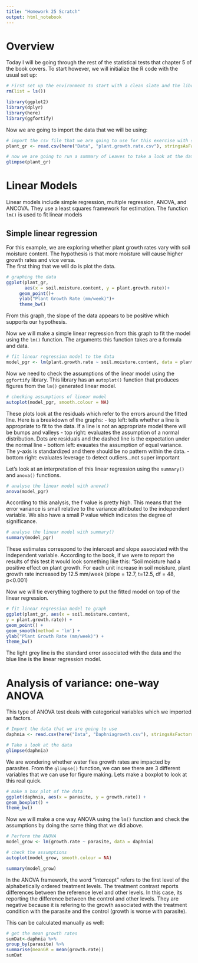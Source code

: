 ```yaml
---
title: "Homework 25 Scratch"
output: html_notebook
---
```


# Overview
Today I will be going through the rest of the statistical tests that chapter 5 of the book covers.  To start however, we will initialize the R code with the usual set up:
```r
# First set up the environment to start with a clean slate and the libraries we will need
rm(list = ls())

library(ggplot2)
library(dplyr)
library(here)
library(ggfortify)
```

Now we are going to import the data that we will be using:

```r
# import the csv file that we are going to use for this exercise with stringsAsFactors = TRUE
plant_gr <- read.csv(here("Data", "plant.growth.rate.csv"), stringsAsFactors = TRUE)

# now we are going to run a summary of Leaves to take a look at the data
glimpse(plant_gr)
```
# Linear Models
Linear models include simple regression, multiple regression, ANOVA, and ANCOVA.  They use a least squares framework for estimation.  The function `lm()` is used to fit linear models

## Simple linear regression
For this example, we are exploring whether plant growth rates vary with soil moisture content.  The hypothesis is that more moisture will cause higher growth rates and vice versa.  
The first thing that we will do is plot the data.
```r
# graphing the data
ggplot(plant_gr,
       aes(x = soil.moisture.content, y = plant.growth.rate))+
     geom_point()+
     ylab("Plant Growth Rate (mm/week)")+
     theme_bw()

```
From this graph, the slope of the data appears to be positive which supports our hypothesis. 

Now we will make a simple linear regression from this graph to fit the model using the `lm()` function.  The arguments this function takes are a formula and data.
```r
# fit linear regression model to the data
model_pgr <- lm(plant.growth.rate ~ soil.moisture.content, data = plant_gr)
```

Now we need to check the assumptions of the linear model using the `ggfortify` library.  This library has an `autoplot()` function that produces figures from the `lm()` generated linear model. 

```r
# checking assumptions of linear model
autoplot(model_pgr, smooth.colour = NA)
```
These plots look at the residuals which refer to the errors around the fitted line.  Here is a breakdown of the graphs:
     - top left: tells whether a line is appropriate to fit to the data.  If a line is not an appropriate model there will be bumps and valleys
     - top right: evaluates the assumption of a normal distribution.  Dots are residuals and the dashed line is the expectation under the normal line
     - bottom left: evauates the assumption of equal variance.  The y-axis is standardized and there should be no pattern within the data.
     - bottom right: evaluates leverage to detect outliers...not super important

Let's look at an interpretation of this linear regression using the `summary()` and `anova()` functions.

```r
# analyse the linear model with anova()
anova(model_pgr)
```
According to this analysis, the f value is pretty high.  This means that the error variance is small relative to the variance attributed to the independent variable.  We also have a small P value which indicates the degree of significance.

```r
# analyse the linear model with summary()
summary(model_pgr)
```
These estimates correspond to the intercept and slope associated with the independent variable. According to the book, if we were to report the results of this test it would look something like this:
"Soil moisture had a positive effect on plant growth.  For each unit increase in soil moisture, plant growth rate increased by 12.5 mm/week (slope = 12.7, t=12.5, df = 48, p<0.001)

Now we will tie everything togthere to put the fitted model on top of the linear regression.

```r
# fit linear regression model to graph
ggplot(plant_gr, aes(x = soil.moisture.content,
y = plant.growth.rate)) +
geom_point() +
geom_smooth(method = 'lm') +
ylab("Plant Growth Rate (mm/week)") +
theme_bw()
```
The light grey line is the standard error associated with the data and the blue line is the linear regression model. 

# Analysis of variance: one-way ANOVA
This type of ANOVA test deals with categorical variables which we imported as factors.  

```r
# Import the data that we are going to use
daphnia <- read.csv(here("Data", "Daphniagrowth.csv"), stringsAsFactors = TRUE)

# Take a look at the data
glimpse(daphnia)
```
We are wondering whether water flea growth rates are impacted by parasites.  From the `glimpse()` function, we can see there are 3 different variables that we can use for figure making. Lets make a boxplot to look at this real quick.

```r
# make a box plot of the data
ggplot(daphnia, aes(x = parasite, y = growth.rate)) +
geom_boxplot() +
theme_bw()
```
Now we will make a one way ANOVA using the `lm()` function and check the assumptions by doing the same thing that we did above.
```r
# Perform the ANOVA
model_grow <- lm(growth.rate ~ parasite, data = daphnia)

# check the assumptions
autoplot(model_grow, smooth.colour = NA)

summary(model_grow)
```

In the ANOVA framework, the word "intercept" refers to the first level of the alphabetically ordered treatment levels.  The treatment contrast reports differences between the reference level and other levels.  In this case, its reporting the difference between the control and other levels. They are negative because it is refering to the growth associated with the treatment condition with the parasite and the control (growth is worse with parasite).

This can be calculated manually as well:
```r
# get the mean growth rates
sumDat<-daphnia %>%
group_by(parasite) %>%
summarise(meanGR = mean(growth.rate))
sumDat
```

